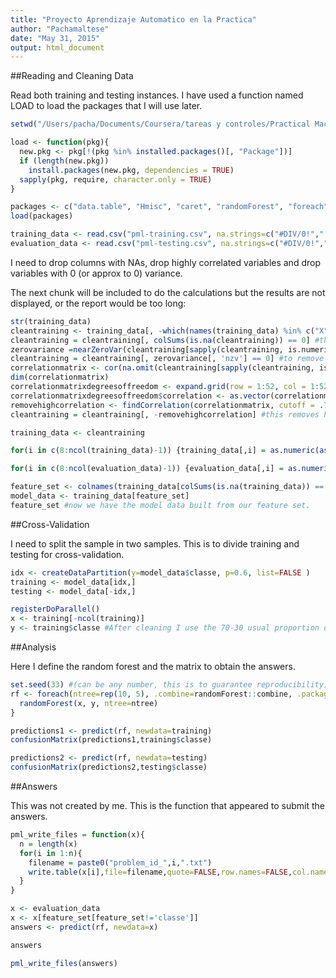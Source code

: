 ```yaml
---
title: "Proyecto Aprendizaje Automatico en la Practica"
author: "Pachamaltese"
date: "May 31, 2015"
output: html_document
---
```


##Reading and Cleaning Data

Read both training and testing instances. I have used a function named LOAD to load the packages that I will use later.
```r
setwd("/Users/pacha/Documents/Coursera/tareas y controles/Practical Machine Learning/proyecto")

load <- function(pkg){
  new.pkg <- pkg[!(pkg %in% installed.packages()[, "Package"])]
  if (length(new.pkg))
    install.packages(new.pkg, dependencies = TRUE)
  sapply(pkg, require, character.only = TRUE)
} 

packages <- c("data.table", "Hmisc", "caret", "randomForest", "foreach", "doParallel", "rattle")
load(packages)

training_data <- read.csv("pml-training.csv", na.strings=c("#DIV/0!"," ", "", "NA", "NAs", "NULL"))
evaluation_data <- read.csv("pml-testing.csv", na.strings=c("#DIV/0!"," ", "", "NA", "NAs", "NULL"))
```

I need to drop columns with NAs, drop highly correlated variables and drop variables with 0 (or approx to 0) variance. 

The next chunk will be included to do the calculations but the results are not displayed, or the report would be too long:
```r
str(training_data)
cleantraining <- training_data[, -which(names(training_data) %in% c("X", "user_name", "raw_timestamp_part_1", "raw_timestamp_part_2", "cvtd_timestamp", "new_window", "num_window"))]
cleantraining = cleantraining[, colSums(is.na(cleantraining)) == 0] #this drops columns with NAs
zerovariance =nearZeroVar(cleantraining[sapply(cleantraining, is.numeric)], saveMetrics=TRUE)
cleantraining = cleantraining[, zerovariance[, 'nzv'] == 0] #to remove 0 or near to 0 variance variables
correlationmatrix <- cor(na.omit(cleantraining[sapply(cleantraining, is.numeric)]))
dim(correlationmatrix)
correlationmatrixdegreesoffreedom <- expand.grid(row = 1:52, col = 1:52)
correlationmatrixdegreesoffreedom$correlation <- as.vector(correlationmatrix) #this returns the correlation matrix in matrix format
removehighcorrelation <- findCorrelation(correlationmatrix, cutoff = .7, verbose = TRUE)
cleantraining = cleantraining[, -removehighcorrelation] #this removes highly correlated variables (in psychometric theory .7+ correlation is a high correlation)

training_data <- cleantraining

for(i in c(8:ncol(training_data)-1)) {training_data[,i] = as.numeric(as.character(training_data[,i]))}

for(i in c(8:ncol(evaluation_data)-1)) {evaluation_data[,i] = as.numeric(as.character(evaluation_data[,i]))} #Some columns were blank, hence are dropped. I will use a set that only includes complete columns. I also remove user name, timestamps and windows to have a light data set.

feature_set <- colnames(training_data[colSums(is.na(training_data)) == 0])[-(1:7)]
model_data <- training_data[feature_set]
feature_set #now we have the model data built from our feature set.
```
##Cross-Validation

I need to split the sample in two samples. This is to divide training and testing for cross-validation.
```r
idx <- createDataPartition(y=model_data$classe, p=0.6, list=FALSE )
training <- model_data[idx,]
testing <- model_data[-idx,]

registerDoParallel()
x <- training[-ncol(training)]
y <- training$classe #After cleaning I use the 70-30 usual proportion of training-testing.
```

##Analysis

Here I define the random forest and the matrix to obtain the answers.
```r
set.seed(33) #(can be any number, this is to guarantee reproducibility)
rf <- foreach(ntree=rep(10, 5), .combine=randomForest::combine, .packages='randomForest') %dopar% {
  randomForest(x, y, ntree=ntree) 
}

predictions1 <- predict(rf, newdata=training)
confusionMatrix(predictions1,training$classe)

predictions2 <- predict(rf, newdata=testing)
confusionMatrix(predictions2,testing$classe)
```

##Answers

This was not created by me. This is the function that appeared to submit the answers.
```r
pml_write_files = function(x){
  n = length(x)
  for(i in 1:n){
    filename = paste0("problem_id_",i,".txt")
    write.table(x[i],file=filename,quote=FALSE,row.names=FALSE,col.names=FALSE)
  }
}

x <- evaluation_data
x <- x[feature_set[feature_set!='classe']]
answers <- predict(rf, newdata=x)

answers

pml_write_files(answers)
```



